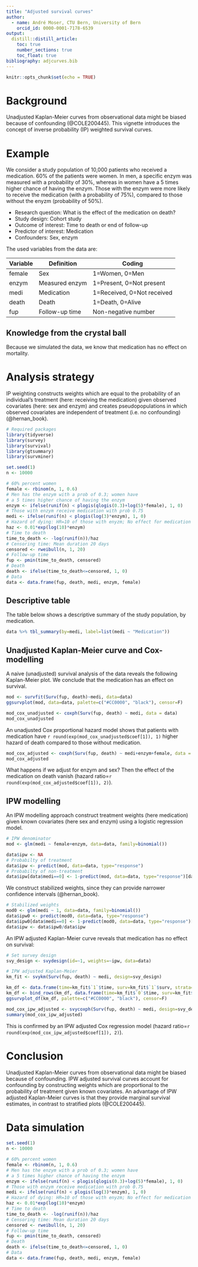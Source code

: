 ```yaml
---
title: "Adjusted survival curves"
author:
  - name: André Moser, CTU Bern, University of Bern
    orcid_id: 0000-0001-7178-6539
output: 
  distill::distill_article:
    toc: true
    number_sections: true    
    toc_float: true
bibliography: adjcurves.bib
---
```


```r
knitr::opts_chunk$set(echo = TRUE)
```

# Background

Unadjusted Kaplan-Meier curves from observational data might be biased because of confounding (@COLE200445). This vignette introduces the concept of inverse probability (IP) weighted survival curves.

# Example

We consider a study population of 10,000 patients who received a medication. 60% of the patients were women. In men, a specific enzym was measured with a probability of 30%, whereas in women have a 5 times higher chance of having the enzym. Those with the enzym were more likely to receive the medication (with a probability of 75%), compared to those without the enyzm (probability of 50%).

- Research question: What is the effect of the medication on death?
- Study design: Cohort study
- Outcome of interest: Time to death or end of follow-up
- Predictor of interest: Medication
- Confounders: Sex, enzym

The used variables from the data are:

| Variable | Definition | Coding |
| --- | --- | --- |
| female | Sex | 1=Women, 0=Men |
| enzym | Measured enzym | 1=Present, 0=Not present |
| medi | Medication | 1=Received, 0=Not received |
| death | Death | 1=Death, 0=Alive |
| fup | Follow-up time | Non-negative number |

## Knowledge from the crystal ball

Because we simulated the data, we know that medication has no effect on mortality.

# Analysis strategy

IP weighting constructs weights which are equal to the probability of an individual's treatment (here: receiving the medication) given observed covariates (here: sex and enzym) and creates pseudopopulations in which observed covariates are independent of treatment (i.e. no confounding) (@hernan_book).

```r
# Required packages
library(tidyverse)
library(survey)
library(survival)
library(gtsummary)
library(survminer)
```

```r
set.seed(1)
n <- 10000

# 60% percent women
female <- rbinom(n, 1, 0.6)
# Men has the enzym with a prob of 0.3; women have
# a 5 times higher chance of having the enzym
enzym <- ifelse(runif(n) < plogis(qlogis(0.3)+log(5)*female), 1, 0)
# Those with enzym receive medication with prob 0.75
medi <- ifelse(runif(n) < plogis(log(3)*enzym), 1, 0)
# Hazard of dying: HR=10 of those with enyzm; No effect for medication
haz <- 0.01*exp(log(10)*enzym)
# Time to death
time_to_death <- -log(runif(n))/haz
# Censoring time: Mean duration 20 days
censored <- rweibull(n, 1, 20)
# Follow-up time
fup <- pmin(time_to_death, censored)
# Death
death <- ifelse(time_to_death<=censored, 1, 0)
# Data
data <- data.frame(fup, death, medi, enzym, female)
```

## Descriptive table

The table below shows a descriptive summary of the study population, by medication.

```r
data %>% tbl_summary(by=medi, label=list(medi ~ "Medication")) 
```

## Unadjusted Kaplan-Meier curve and Cox-modelling

A naive (unadjusted) survival analysis of the data reveals the following Kaplan-Meier plot. We conclude that the medication has an effect on survival.

```r
mod <- survfit(Surv(fup, death)~medi, data=data)
ggsurvplot(mod, data=data, palette=c("#CC0000", "black"), censor=F)
```

```r
mod_cox_unadjusted <- coxph(Surv(fup, death) ~ medi, data = data)
mod_cox_unadjusted
```

An unadjusted Cox proportional hazard model shows that patients with medication have `r round(exp(mod_cox_unadjusted$coef[1]), 1)` higher hazard of death compared to those without medication.

```r
mod_cox_adjusted <- coxph(Surv(fup, death) ~ medi+enzym+female, data = data)
mod_cox_adjusted
```

What happens if we adjust for enzym and sex? Then the effect of the medication on death vanish (hazard ratio=`r round(exp(mod_cox_adjusted$coef[1]), 2)`).

## IPW modelling

An IPW modelling approach construct treatment weights (here medication) given known covariates (here sex and enzym) using a logistic regression model.

```r
# IPW denominator
mod <- glm(medi ~ female+enzym, data=data, family=binomial())

data$ipw <- NA
# Probabilty of treatment
data$ipw <- predict(mod, data=data, type="response")
# Probabilty of non-treatment
data$ipw[data$medi==0] <- 1-predict(mod, data=data, type="response")[data$medi==0]
```

We construct stabilized weights, since they can provide narrower confidence intervals (@hernan_book).

```r
# Stabilized weights
mod0 <- glm(medi ~ 1, data=data, family=binomial())
data$ipw0 <- predict(mod0, data=data, type="response")
data$ipw0[data$medi==0] <- 1-predict(mod0, data=data, type="response")[data$medi==0]
data$ipw <- data$ipw0/data$ipw
```

An IPW adjusted Kaplan-Meier curve reveals that medication has no effect on survival:

```r
# Set survey design
svy_design <- svydesign(id=~1, weights=~ipw, data=data)

# IPW adjusted Kaplan-Meier
km_fit <- svykm(Surv(fup, death) ~ medi, design=svy_design)

km_df <- data.frame(time=km_fit$`1`$time, surv=km_fit$`1`$surv, strata="medi=1")
km_df <- bind_rows(km_df, data.frame(time=km_fit$`0`$time, surv=km_fit$`0`$surv, strata="medi=0"))
ggsurvplot_df(km_df, palette=c("#CC0000", "black"), censor=F)
```


```r
mod_cox_ipw_adjusted <- svycoxph(Surv(fup, death) ~ medi, design=svy_design)
summary(mod_cox_ipw_adjusted)
```

This is confirmed by an IPW adjusted Cox regression model (hazard ratio=`r round(exp(mod_cox_ipw_adjusted$coef[1]), 2)`).

# Conclusion

Unadjusted Kaplan-Meier curves from observational data might be biased because of confounding. IPW adjusted survival curves account for confounding by constructing weights which are proportional to the probability of treatment given known covariates. An advantage of IPW adjusted Kaplan-Meier curves is that they provide marginal survival estimates, in contrast to stratified plots (@COLE200445).

# Data simulation

```r
set.seed(1)
n <- 10000

# 60% percent women
female <- rbinom(n, 1, 0.6)
# Men has the enzym with a prob of 0.3; women have
# a 5 times higher chance of having the enzym
enzym <- ifelse(runif(n) < plogis(qlogis(0.3)+log(5)*female), 1, 0)
# Those with enzym receive medication with prob 0.75
medi <- ifelse(runif(n) < plogis(log(3)*enzym), 1, 0)
# Hazard of dying: HR=10 of those with enyzm; No effect for medication
haz <- 0.01*exp(log(10)*enzym)
# Time to death
time_to_death <- -log(runif(n))/haz
# Censoring time: Mean duration 20 days
censored <- rweibull(n, 1, 20)
# Follow-up time
fup <- pmin(time_to_death, censored)
# Death
death <- ifelse(time_to_death<=censored, 1, 0)
# Data
data <- data.frame(fup, death, medi, enzym, female)
```